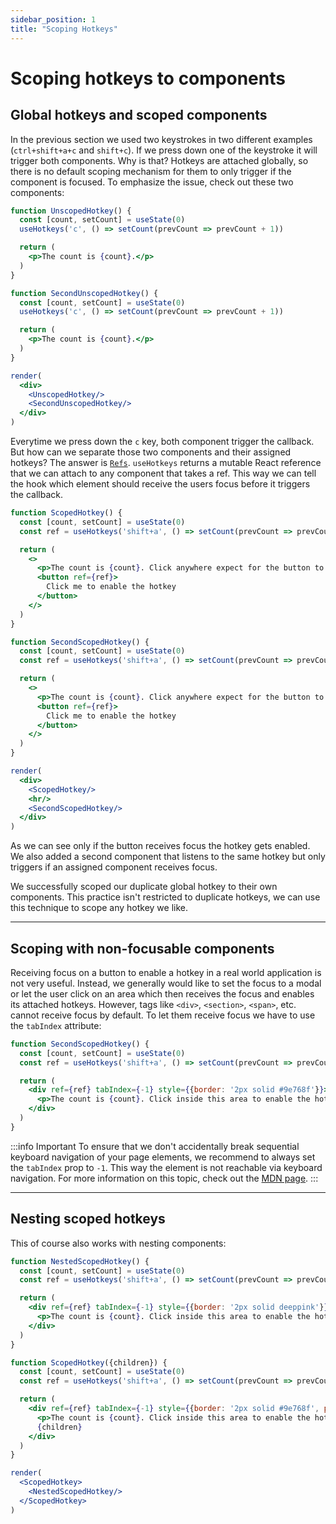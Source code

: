 ```yaml
---
sidebar_position: 1
title: "Scoping Hotkeys"
---
```


# Scoping hotkeys to components

## Global hotkeys and scoped components

In the previous section we used two keystrokes in two different examples (`ctrl+shift+a+c` and `shift+c`).
If we press down one of the keystroke it will trigger both components. Why is that?
Hotkeys are attached globally, so there is no default scoping mechanism for them to only trigger if the component is
focused. To emphasize the issue, check out these two components:

```jsx noInline
function UnscopedHotkey() {
  const [count, setCount] = useState(0)
  useHotkeys('c', () => setCount(prevCount => prevCount + 1))

  return (
    <p>The count is {count}.</p>
  )
}

function SecondUnscopedHotkey() {
  const [count, setCount] = useState(0)
  useHotkeys('c', () => setCount(prevCount => prevCount + 1))

  return (
    <p>The count is {count}.</p>
  )
}

render(
  <div>
    <UnscopedHotkey/>
    <SecondUnscopedHotkey/>
  </div>
)
```

Everytime we press down the `c` key, both component trigger the callback. But how can we separate those two components
and their assigned hotkeys? The answer is [`Refs`](https://reactjs.org/docs/refs-and-the-dom.html). `useHotkeys` returns
a mutable React reference that we can attach to any component that takes a ref. This way we
can tell the hook which element should receive the users focus before it triggers the callback.

```jsx noInline
function ScopedHotkey() {
  const [count, setCount] = useState(0)
  const ref = useHotkeys('shift+a', () => setCount(prevCount => prevCount + 1))

  return (
    <>
      <p>The count is {count}. Click anywhere expect for the button to disable the hotkey.</p>
      <button ref={ref}>
        Click me to enable the hotkey
      </button>
    </>
  )
}

function SecondScopedHotkey() {
  const [count, setCount] = useState(0)
  const ref = useHotkeys('shift+a', () => setCount(prevCount => prevCount + 1))

  return (
    <>
      <p>The count is {count}. Click anywhere expect for the button to disable the hotkey.</p>
      <button ref={ref}>
        Click me to enable the hotkey
      </button>
    </>
  )
}

render(
  <div>
    <ScopedHotkey/>
    <hr/>
    <SecondScopedHotkey/>
  </div>
)
```

As we can see only if the button receives focus the hotkey gets enabled. We also added a second component that
listens to the same hotkey but only triggers if an assigned component receives focus.

We successfully scoped our duplicate global hotkey to their own components. This practice isn't restricted to duplicate
hotkeys, we can use this technique to scope any hotkey we like.

***

## Scoping with non-focusable components

Receiving focus on a button to enable a hotkey in a real world application is not very useful. Instead, we generally would
like to set the focus to a modal or let the user click on an area which then receives the focus and enables
its attached hotkeys. However, tags like `<div>`, `<section>`, `<span>`, etc. cannot receive focus by default. To let them
receive focus we have to use the `tabIndex` attribute:

```jsx
function SecondScopedHotkey() {
  const [count, setCount] = useState(0)
  const ref = useHotkeys('shift+a', () => setCount(prevCount => prevCount + 1))

  return (
    <div ref={ref} tabIndex={-1} style={{border: '2px solid #9e768f'}}>
      <p>The count is {count}. Click inside this area to enable the hotkey.</p>
    </div>
  )
}
```

:::info Important
To ensure that we don't accidentally break sequential keyboard navigation of your page elements, we recommend to always
set the `tabIndex` prop to `-1`. This way the element is not reachable via keyboard navigation. For more information on
this topic, check out the [MDN page](https://developer.mozilla.org/en-US/docs/Web/HTML/Global_attributes/tabindex).
:::

***

## Nesting scoped hotkeys

This of course also works with nesting components:

```jsx noInline
function NestedScopedHotkey() {
  const [count, setCount] = useState(0)
  const ref = useHotkeys('shift+a', () => setCount(prevCount => prevCount + 1))

  return (
    <div ref={ref} tabIndex={-1} style={{border: '2px solid deeppink'}}>
      <p>The count is {count}. Click inside this area to enable the hotkey.</p>
    </div>
  )
}

function ScopedHotkey({children}) {
  const [count, setCount] = useState(0)
  const ref = useHotkeys('shift+a', () => setCount(prevCount => prevCount + 1))

  return (
    <div ref={ref} tabIndex={-1} style={{border: '2px solid #9e768f', padding: '3px'}}>
      <p>The count is {count}. Click inside this area to enable the hotkey.</p>
      {children}
    </div>
  )
}

render(
  <ScopedHotkey>
    <NestedScopedHotkey/>
  </ScopedHotkey>
)
```
